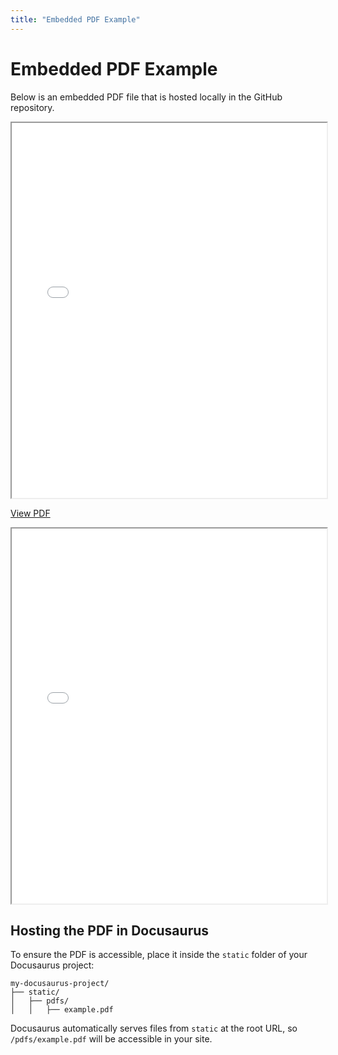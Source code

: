```yaml
---
title: "Embedded PDF Example"
---
```


# Embedded PDF Example

Below is an embedded PDF file that is hosted locally in the GitHub repository.

<iframe src="@site/static/pdfs/Jetson_Orin_Nano_Developer_Kit_Carrier_Board_Specification.pdf" width="100%" height="600px">
  This browser does not support PDFs. Please download the PDF to view it: 
  <a href="@site/static/pdfs/Jetson_Orin_Nano_Developer_Kit_Carrier_Board_Specification.pdf">Download PDF</a>.
</iframe>

[View PDF](rover-documentation/static/pdfs/Jetson_Orin_Nano_Developer_Kit_Carrier_Board_Specification.pdf.pdf)

<iframe src="@site/static/pdfs/Jetson_Orin_Nano_Developer_Kit_Carrier_Board_Specification.pdf" width="100%" height="600px"></iframe>


## Hosting the PDF in Docusaurus

To ensure the PDF is accessible, place it inside the `static` folder of your Docusaurus project:

```
my-docusaurus-project/
├── static/
│   ├── pdfs/
│   │   ├── example.pdf
```

Docusaurus automatically serves files from `static` at the root URL, so `/pdfs/example.pdf` will be accessible in your site.
